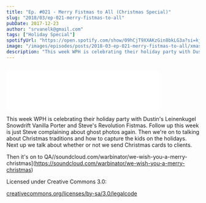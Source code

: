 ```yaml
---
title: "Ep. #021 - Merry Fistmas to All (Christmas Special)"
slug: "2018/03/ep-021-merry-fistmas-to-all"
pubDate: 2017-12-23
author: "srvanelk@gmail.com"
tags: ["Holiday Special"]
spotifyUrl: "https://open.spotify.com/show/09hCjT9XXAKzGin8bkLG3a?si=kjRZvQ1JTb6Ov3HVzSSlWA"
image: "/images/episodes/posts/2018-03-ep-021-merry-fistmas-to-all/xmas1.webp"
description: "This week WPH is celebrating their holiday party with Dustin's Leinenkugel Snowdrift Vanilla Porter and Steve's Revolution Fistmas. Follow up this week is just Steve complaining about ghost photos again. Then we're on to talking about Christmas traditions and how to capture the kids on the holidays. Next up we talk about whether or not we send Christmas cards to clients."
---
```


<figure>
  <img src="/images/episodes/posts/2018-03-ep-021-merry-fistmas-to-all/xmas1.webp" alt="" />
</figure>
<iframe class="embedly-embed" src="//cdn.embedly.com/widgets/media.html?src=https%3A%2F%2Fanchor.fm%2Fweddingphotohangover%2Fembed%2Fepisodes%2FEp--021---Merry-Fistmas-to-All-Christmas-Special-e1rihf&url=https%3A%2F%2Fanchor.fm%2Fweddingphotohangover%2Fepisodes%2FEp--021---Merry-Fistmas-to-All-Christmas-Special-e1rihf&image=https%3A%2F%2Fd3t3ozftmdmh3i.cloudfront.net%2Fstaging%2Fpodcast_uploaded_episode400%2F805714%2F805714-1532296939087-dd45db7f96cc2.jpg&key=61d05c9d54e8455ea7a9677c366be814&type=text%2Fhtml&schema=anchor&wmode=opaque" width="400" height="102" scrolling="no" frameborder="0" allow="autoplay; fullscreen" allowfullscreen="true"></iframe>

This week WPH is celebrating their holiday party with Dustin's Leinenkugel Snowdrift Vanilla Porter and Steve's Revolution Fistmas. Follow up this week is just Steve complaining about ghost photos again. Then we're on to talking about Christmas traditions and how to capture the kids on the holidays. Next up we talk about whether or not we send Christmas cards to clients.

Then it's on to QA//soundcloud.com/warbinator/we-wish-you-a-merry-christmas](https://soundcloud.com/warbinator/we-wish-you-a-merry-christmas)

Licensed under Creative Commons 3.0:

[creativecommons.org/licenses/by-sa/3.0/legalcode](http://creativecommons.org/licenses/by-sa/3.0/legalcode)
